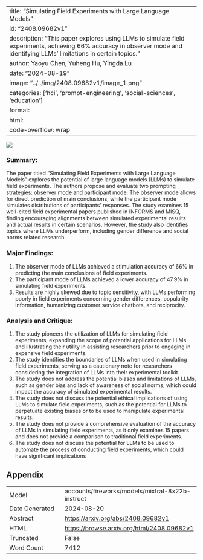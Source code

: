 
---
title: "Simulating Field Experiments with Large Language Models"
id: "2408.09682v1"
description: "This paper explores using LLMs to simulate field experiments, achieving 66% accuracy in observer mode and identifying LLMs' limitations in certain topics."
author: Yaoyu Chen, Yuheng Hu, Yingda Lu
date: "2024-08-19"
image: "../../img/2408.09682v1/image_1.png"
categories: ['hci', 'prompt-engineering', 'social-sciences', 'education']
format:
  html:
    code-overflow: wrap
---

![](../../img/2408.09682v1/image_1.png)

### Summary:

The paper titled "Simulating Field Experiments with Large Language Models" explores the potential of large language models (LLMs) to simulate field experiments. The authors propose and evaluate two prompting strategies: observer mode and participant mode. The observer mode allows for direct prediction of main conclusions, while the participant mode simulates distributions of participants' responses. The study examines 15 well-cited field experimental papers published in INFORMS and MISQ, finding encouraging alignments between simulated experimental results and actual results in certain scenarios. However, the study also identifies topics where LLMs underperform, including gender difference and social norms related research.

### Major Findings:

1. The observer mode of LLMs achieved a stimulation accuracy of 66% in predicting the main conclusions of field experiments.
2. The participant mode of LLMs achieved a lower accuracy of 47.9% in simulating field experiments.
3. Results are highly skewed due to topic sensitivity, with LLMs performing poorly in field experiments concerning gender differences, popularity information, humanizing customer service chatbots, and reciprocity.

### Analysis and Critique:

1. The study pioneers the utilization of LLMs for simulating field experiments, expanding the scope of potential applications for LLMs and illustrating their utility in assisting researchers prior to engaging in expensive field experiments.
2. The study identifies the boundaries of LLMs when used in simulating field experiments, serving as a cautionary note for researchers considering the integration of LLMs into their experimental toolkit.
3. The study does not address the potential biases and limitations of LLMs, such as gender bias and lack of awareness of social norms, which could impact the accuracy of simulated experimental results.
4. The study does not discuss the potential ethical implications of using LLMs to simulate field experiments, such as the potential for LLMs to perpetuate existing biases or to be used to manipulate experimental results.
5. The study does not provide a comprehensive evaluation of the accuracy of LLMs in simulating field experiments, as it only examines 15 papers and does not provide a comparison to traditional field experiments.
6. The study does not discuss the potential for LLMs to be used to automate the process of conducting field experiments, which could have significant implications

## Appendix

|          |          |
|----------|----------|
| Model     | accounts/fireworks/models/mixtral-8x22b-instruct       |
| Date Generated     | 2024-08-20       |
| Abstract | [https://arxiv.org/abs/2408.09682v1](https://arxiv.org/abs/2408.09682v1)        |
| HTML     | [https://browse.arxiv.org/html/2408.09682v1](https://browse.arxiv.org/html/2408.09682v1)       |
| Truncated       | False       |
| Word Count       | 7412       |